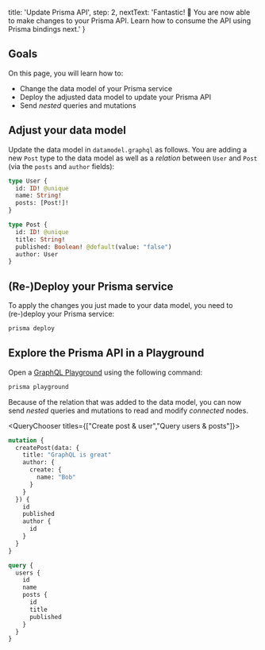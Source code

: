 
  title: 'Update Prisma API',
  step: 2,
  nextText: 'Fantastic! 🎉 You are now able to make changes to your Prisma API. Learn how to consume the API using Prisma bindings next.'
}

## Goals

On this page, you will learn how to:

- Change the data model of your Prisma service
- Deploy the adjusted data model to update your Prisma API
- Send _nested_ queries and mutations

## Adjust your data model

Update the data model in `datamodel.graphql` as follows. You are adding a new `Post` type to the data model as well as a _relation_ between `User` and `Post` (via the `posts` and `author` fields):

```graphql copy
type User {
  id: ID! @unique
  name: String!
  posts: [Post!]!
}

type Post {
  id: ID! @unique
  title: String!
  published: Boolean! @default(value: "false")
  author: User
}
```

## (Re-)Deploy your Prisma service

To apply the changes you just made to your data model, you need to (re-)deploy your Prisma service:

```bash copy
prisma deploy
```

## Explore the Prisma API in a Playground

Open a [GraphQL Playground](https://github.com/prismagraphql/graphql-playground) using the following command:

```bash copy
prisma playground
```

Because of the relation that was added to the data model, you can now send _nested_ queries and mutations to read and modify _connected_ nodes.

<QueryChooser titles={["Create post & user","Query users & posts"]}>

```graphql lineNumbers,copy
mutation {
  createPost(data: {
    title: "GraphQL is great"
    author: {
      create: {
        name: "Bob"
      }
    }
  }) {
    id
    published
    author {
      id
    }
  }
}
```

```graphql lineNumbers,copy
query {
  users {
    id
    name
    posts {
      id
      title
      published
    }
  }
}
```

</QueryChooser>
